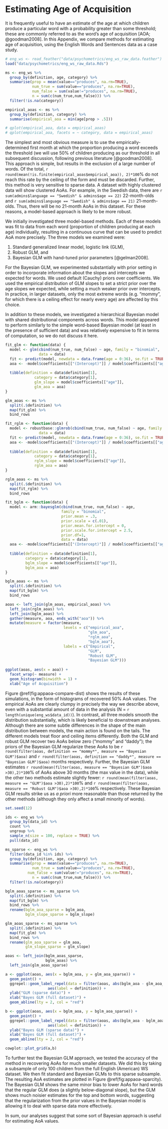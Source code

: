 # Estimating Age of Acquisition {#appendix-aoa}

It is frequently useful to have an estimate of the age at which children produce a particular word with a probability greater than some threshold; these are commonly referred to as the word's age of acquisition [AOA; @goodman2008]. In this Appendix, we compare methods for estimating age of acquisition, using the English Words and Sentences data as a case study. 

```r
# eng_ws <- read_feather("data/psychometrics/eng_ws_raw_data.feather")
load("data/psychometrics/eng_ws_raw_data.Rds")
```

```r
ms <- eng_ws %>%
  group_by(definition, age, category) %>%
  summarise(prop = mean(value=="produces", na.rm=TRUE), 
            num_true = sum(value=="produces", na.rm=TRUE), 
            num_false = sum(value!="produces", na.rm=TRUE), 
            n = sum(c(num_true,num_false))) %>%
  filter(!is.na(category))
```

```r
empirical_aoas <- ms %>%
  group_by(definition, category) %>%
  summarise(empirical_aoa = min(age[prop > .5]))

# qplot(empirical_aoa, data = empirical_aoas)
# qplot(empirical_aoa, facets = ~ category, data = empirical_aoas)
```
The simplest and most obvious measure is to use the empirically-determined first month at which the proportion producing a word exceeds the threshold (we will use 50% of children producing as our threshold in all subsequent discussion, following previous literature [@goodman2008]. This approach is simple, but results in the exclusion of a large number of words. Of the total, `r round(mean(!is.finite(empirical_aoas$empirical_aoa)), 2)*100`% do not reach this rate by the ceiling of the form and must be discarded. Further, this method is very sensitive to sparse data. A dataset with highly clustered data will show clustered AoAs. For example, in the Swedish data, there are `r sum(admins$language == "Swedish" & admins$age == 22)` 22-month-olds and `r sum(admins$language == "Swedish" & admins$age == 21)` 21-month-olds. Thus, there will be no 21-month AoAs in this dataset. For these reasons, a model-based approach is likely to be more robust. 

We initially investigated three model-based methods. Each of these models was fit to data from each word (proportion of children producing at each age) individually, resulting in a continuous curve that can be used to predict AoA more precisely. The three models we examined were:

1. Standard generalized linear model, logistic link (GLM),
2. Robust GLM, and
3. Bayesian GLM with hand-tuned prior parameters [@gelman2008].

For the Bayesian GLM, we experimented substantially with prior setting in order to incorporate information about the slopes and intercepts we expected for words. We used default (Cauchy) priors over coefficients. We used the empirical distribution of GLM slopes to set a strict prior over the age slopes we expected, while setting a much weaker prior over intercepts. In practice, in larger datasets, only the most extreme words (e.g. "mommy", for which there is a ceiling effect for nearly every age) are affected by this choice. 

In addition to these models, we investigated a hierarchical Bayesian model with shared distributional components across words. This model appeared to perform similarly to the simple word-based Bayesian model (at least in the presence of sufficient data) and was relatively expensive to fit in terms of computation, so we do not discuss it here. 


```r
fit_glm <- function(data) {
  model <- glm(cbind(num_true, num_false) ~ age, family = "binomial", 
               data = data)
  fit <- predict(model, newdata = data.frame(age = 0:36), se.fit = TRUE)
  aoa <- -model$coefficients[["(Intercept)"]] / model$coefficients[["age"]]
  
  tibble(definition = data$definition[1],
             category = data$category[1],
             glm_slope = model$coefficients[["age"]],
             glm_aoa = aoa)
}

glm_aoas <- ms %>%
  split(.$definition) %>%
  map(fit_glm) %>%
  bind_rows
```


```r
fit_rglm <- function(data) {
  model <- robustbase::glmrob(cbind(num_true, num_false) ~ age, family = "binomial", 
               data = data)
  fit <- predict(model, newdata = data.frame(age = 0:36), se.fit = TRUE)
  aoa <- -model$coefficients[["(Intercept)"]] / model$coefficients[["age"]]
  
  tibble(definition = data$definition[1],
             category = data$category[1],
             rglm_slope = model$coefficients[["age"]],
             rglm_aoa = aoa)
}

rglm_aoas <- ms %>%
  split(.$definition) %>%
  map(fit_rglm) %>%
  bind_rows
```


```r
fit_bglm <- function(data) {
  model <- arm::bayesglm(cbind(num_true, num_false) ~ age, 
                         family = "binomial", 
                         prior.mean = .3,
                         prior.scale = c(.01),
                         prior.mean.for.intercept = 0,
                         prior.scale.for.intercept = 2.5,
                         prior.df=1,
                         data = data)
  aoa <- -model$coefficients[["(Intercept)"]] / model$coefficients[["age"]]
  
  tibble(definition = data$definition[1],
         category = data$category[1],
         bglm_slope = model$coefficients[["age"]],
         bglm_aoa = aoa)
}

bglm_aoas <- ms %>%
  split(.$definition) %>%
  map(fit_bglm) %>%
  bind_rows
```

```r

aoas <- left_join(glm_aoas, empirical_aoas) %>%
  left_join(rglm_aoas) %>%
  left_join(bglm_aoas) %>%
  gather(measure, aoa, ends_with("aoa")) %>%
  mutate(measure = factor(measure, 
                          levels = c("empirical_aoa", 
                                     "glm_aoa",
                                     "rglm_aoa",
                                     "bglm_aoa"),
                          labels = c("Empirical",
                                     "GLM",
                                     "Robust GLM",
                                     "Bayesian GLM"))) 
  
ggplot(aoas, aes(x = aoa)) + 
  facet_wrap(~ measure) + 
  geom_histogram(binwidth = 1) + 
  xlab("Age of Acquisition")
```

Figure \@ref(fig:appaoa-compare-dist) shows the results of these simulations, in the form of histograms of recovered 50% AoA values. The empirical AoAs are clearly clumpy in precisely the way we describe above, even with a substantial amount of data in the analysis (N = `r length(unique(eng_ws$data_id))`). In contrast, all three models smooth the distribution substantially, which is likely beneficial to downstream analyses. Although there are some subtle differences in the shape of the main distribution between models, the main action is found on the tails. The different models treat floor and ceiling items differently. Both the GLM and robust GLM recover two AoAs below zero ("mommy" and "daddy"); the priors of the Bayesian GLM regularize these AoAs to be `r round(filter(aoas, definition == "mommy*", measure == "Bayesian GLM")$aoa)` and `r round(filter(aoas, definition == "daddy*", measure == "Bayesian GLM")$aoa)` months respectively. Further, the Bayesian GLM estimates `r round(mean(filter(aoas, measure == "Bayesian GLM")$aoa >30),2)*100`% of AoAs above 30 months (the max value in the data), while the other two methods estimate slightly fewer: `r round(mean(filter(aoas, measure == "GLM")$aoa >30),2)*100`% and `r round(mean(filter(aoas, measure == "Robust GLM")$aoa >30),2)*100`% respectively. These Bayesian GLM results strike us as *a priori* more reasonable than those returned by the other methods (although they only affect a small minority of words). 

```r
set.seed(12)

ids <- eng_ws %>%
  group_by(data_id) %>%
  count %>%
  ungroup %>%
  sample_n(size = 100, replace = TRUE) %>%
  pull(data_id)

ms_sparse <- eng_ws %>%
  filter(data_id %in% ids) %>%
  group_by(definition, age, category) %>%
  summarise(prop = mean(value=="produces", na.rm=TRUE),
            num_true = sum(value=="produces", na.rm=TRUE),
          num_false = sum(value!="produces", na.rm=TRUE),
            n = sum(c(num_true,num_false))) %>%
  filter(!is.na(category))

bglm_aoas_sparse <- ms_sparse %>%
  split(.$definition) %>%
  map(fit_bglm) %>%
  bind_rows %>%
  rename(bglm_aoa_sparse = bglm_aoa, 
         bglm_slope_sparse = bglm_slope)

glm_aoas_sparse <- ms_sparse %>%
  split(.$definition) %>%
  map(fit_glm) %>%
  bind_rows %>%
  rename(glm_aoa_sparse = glm_aoa, 
         glm_slope_sparse = glm_slope)

aoas <- left_join(bglm_aoas_sparse, 
                  bglm_aoas) %>%
  left_join(glm_aoas_sparse)

a <- ggplot(aoas, aes(x = bglm_aoa, y = glm_aoa_sparse)) +
  geom_point() +
  ggrepel::geom_label_repel(data = filter(aoas, abs(bglm_aoa - glm_aoa_sparse) > 4),
                   aes(label = definition)) +
  ylab("GLM (sparse data)") +
  xlab("Bayes GLM (full dataset)") +
  geom_abline(lty = 2, col = "red")

b <- ggplot(aoas, aes(x = bglm_aoa, y = bglm_aoa_sparse)) +
  geom_point() +
  ggrepel::geom_label_repel(data = filter(aoas, abs(bglm_aoa - bglm_aoa_sparse) > 4),
                   aes(label = definition)) +
  ylab("Bayes GLM (sparse data)") +
  xlab("Bayes GLM (full dataset)") +
  geom_abline(lty = 2, col = "red")

cowplot::plot_grid(a,b)
```

To further test the Bayesian GLM approach, we tested the accuracy of the method in recovering AoAs for much smaller datasets. We did this by taking a subsample of only 100 children from the full English (American) WS dataset. We then fit standard and Bayesian GLMs to this sparse subsample. The resulting AoA estimates are plotted in Figure \@ref(fig:appaoa-sparcity). The Bayesian GLM shows the same minor bias to lower AoAs for hard words that the regular GLM does (a slightly below-diagonal slope), but the GLM shows much noisier estimates for the top and bottom words, suggesting that the regularization from the prior values in the Bayesian model is allowing it to deal with sparse data more effectively. 

In sum, our analyses suggest that some sort of Bayesian approach is useful for estimating AoA values. 
